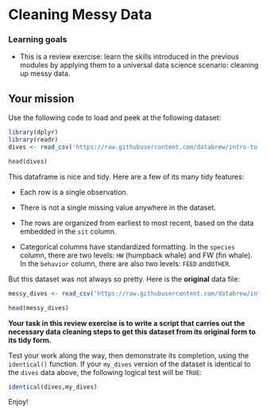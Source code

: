 # Cleaning Messy Data

### Learning goals {.unnumbered}

* This is a review exercise: learn the skills introduced in the previous modules by applying them to a universal data science scenario: cleaning up messy data.

## Your mission {.unnumbered}

Use the following code to load and peek at the following dataset: 

```r
library(dplyr)
library(readr)
dives <- read_csv('https://raw.githubusercontent.com/databrew/intro-to-data-science/main/data/whales-dives.csv')

head(dives)
```

This dataframe is nice and tidy. Here are a few of its many tidy features:

* Each row is a single observation.

* There is not a single missing value anywhere in the dataset.

* The rows are organized from earliest to most recent, based on the data embedded in the `sit` column.

* Categorical columns have standardized formatting. In the `species` column, there are two levels: `HW` (humpback whale) and FW (fin whale). In the `behavior` column, there are also two levels: `FEED` and`OTHER`.

But this dataset was not always so pretty. Here is the **original** data file:

```r
messy_dives <- read_csv('https://raw.githubusercontent.com/databrew/intro-to-data-science/main/data/whales-dives-messy.csv')

head(messy_dives)
```

**Your task in this review exercise is to write a script that carries out the necessary data cleaning steps to get this dataset from its original form to its tidy form.**

Test your work along the way, then demonstrate its completion, using the `identical()` function. If your `my_dives` version of the dataset is identical to the `dives` data above, the following logical test will be `TRUE`:

```r
identical(dives,my_dives)
```

Enjoy!